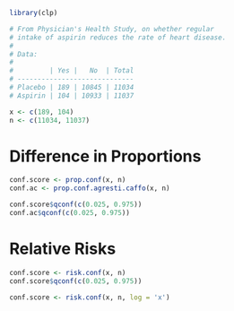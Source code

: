 ```r
library(clp)

# From Physician's Health Study, on whether regular
# intake of aspirin reduces the rate of heart disease.
# 
# Data:
# 
#         | Yes |   No  | Total
# -----------------------------
# Placebo | 189 | 10845 | 11034
# Aspirin | 104 | 10933 | 11037

x <- c(189, 104)
n <- c(11034, 11037)
```

# Difference in Proportions

```r
conf.score <- prop.conf(x, n)
conf.ac <- prop.conf.agresti.caffo(x, n)

conf.score$qconf(c(0.025, 0.975))
conf.ac$qconf(c(0.025, 0.975))
```

# Relative Risks

```r
conf.score <- risk.conf(x, n)
conf.score$qconf(c(0.025, 0.975))

conf.score <- risk.conf(x, n, log = 'x')
```

